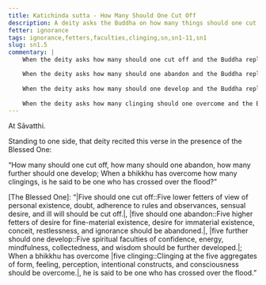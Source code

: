 ```yaml
---
title: Katichinda sutta - How Many Should One Cut Off
description: A deity asks the Buddha on how many things should one cut off, abandon, and develop to cross over the flood.
fetter: ignorance
tags: ignorance,fetters,faculties,clinging,sn,sn1-11,sn1
slug: sn1.5
commentary: |
    When the deity asks how many should one cut off and the Buddha replies with five, this is referring to the five lower fetters of view of personal existence, doubt, adherence to rules and observances, sensual desire, and ill will. One needs to cut these off.

    When the deity asks how many should one abandon and the Buddha replies with five, this is referring to the five higher fetters of desire for fine-material existence, desire for immaterial existence, conceit, restlessness, and ignorance. One needs to abandon these.
    
    When the deity asks how many should one develop and the Buddha replies with five, this is referring to the five spiritual faculties of |confidence::faith|, energy, mindfulness, |collectedness::concentration|, and wisdom. One needs to develop these.
    
    When the deity asks how many clinging should one overcome and the Buddha replies with five, this is referring to the five clinging aggregates of form, feeling, perception, intentional constructs, and consciousness. One needs to overcome these. When one has overcome these five clinging, one is said to have crossed over the flood of suffering.
---
```


At Sāvatthi.

Standing to one side, that deity recited this verse in the presence of the Blessed One:

“How many should one cut off, how many should one abandon,
how many further should one develop;
When a bhikkhu has overcome how many clingings,
is he said to be one who has crossed over the flood?”

[The Blessed One]: “|Five should one cut off::Five lower fetters of view of personal existence, doubt, adherence to rules and observances, sensual desire, and ill will should be cut off.|, |five should one abandon::Five higher fetters of desire for fine-material existence, desire for immaterial existence, conceit, restlessness, and ignorance should be abandoned.|,
|five further should one develop::Five spiritual faculties of confidence, energy, mindfulness, collectedness, and wisdom should be further developed.|;
When a bhikkhu has overcome |five clinging::Clinging at the five aggregates of form, feeling, perception, intentional constructs, and consciousness should be overcome.|,
he is said to be one who has crossed over the flood.”